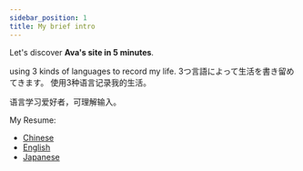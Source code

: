 ```yaml
---
sidebar_position: 1
title: My brief intro
---
```




Let's discover **Ava's site in 5 minutes**.

using 3 kinds of languages to record my life.
3つ言語によって生活を書き留めてきます。
使用3种语言记录我的生活。

语言学习爱好者，可理解输入。

My Resume:
- <a href={resumeC}  target="_blank">Chinese</a>
- <a href={resumeE}  target="_blank">English</a>
- <a href={resumeJ}  target="_blank">Japanese</a>
